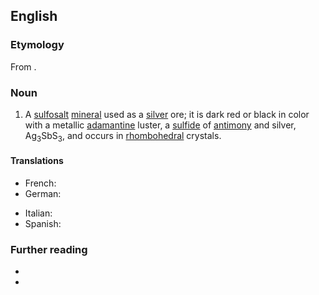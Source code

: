==English==

===Etymology===
From {{etyl|grc|en}} {{compound|lang=grc|πῦρ|ἄργῠρος|t1=fire|t2=silver|nocat=1}}.

===Noun===
{{en-noun|~}}

# {{lb|en|mineral}} A [[sulfosalt]] [[mineral]] used as a [[silver]] ore; it is dark red or black in color with a metallic [[adamantine]] luster, a [[sulfide]] of [[antimony]] and silver, Ag<sub>3</sub>SbS<sub>3</sub>, and occurs in [[rhombohedral]] crystals.
#:{{syn|en|ruby silver}}

====Translations====
{{trans-top|a mineral, silver sulfantimonide}}
* French: {{t+|fr|pyrargyrite|f}}
* German: {{t|de|Pyrargyrit|m}}
{{trans-mid}}
* Italian: {{t|it|pirargirite|f}}
* Spanish: {{t|es|pirargirita|f}}
{{trans-bottom}}

===Further reading===
* {{R:WebMineral}}
* {{R:mindat}}